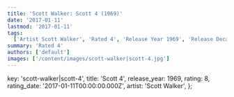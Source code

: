```yaml
---
title: 'Scott Walker: Scott 4 (1969)'
date: '2017-01-11'
lastmod: '2017-01-11'
tags:
  ['Artist Scott Walker', 'Rated 4', 'Release Year 1969', 'Release Decade 1960']
summary: 'Rated 4'
authors: ['default']
images: ['/content/images/scott-walker|scott-4.jpg']
---
```


  key: 'scott-walker|scott-4',
  title: 'Scott 4',
  release_year: 1969,
  rating: 8,
  rating_date: '2017-01-11T00:00:00.000Z',
  artist: 'Scott Walker',
};

<MusicRating data={data} />
